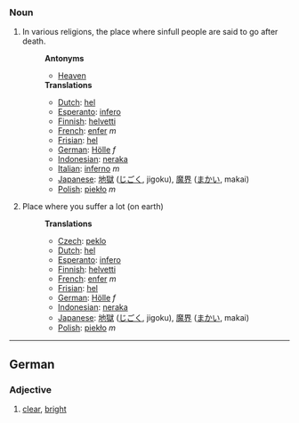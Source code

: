 ===Noun===
#In various religions, the place where sinfull people are said to go after death.
#:'''Antonyms'''
#:*[[Heaven]]
#:'''Translations'''
#:*[[Dutch]]: [[hel]]
#:*[[Esperanto]]: [[infero]]
#:*[[Finnish]]: [[helvetti]]
#:*[[French]]: [[enfer]] ''m''
#:*[[Frisian]]: [[hel]]
#:*[[German]]: [[Hölle]] ''f''
#:*[[Indonesian]]: [[neraka]]
#:*[[Italian]]: [[inferno]] ''m''
#:*[[Japanese]]: [[地獄]] ([[じごく]], jigoku), [[魔界]] ([[まかい]], makai)
#:*[[Polish]]: [[piekło]] ''m''
#Place where you suffer a lot (on earth)
#:'''Translations'''
#:*[[Czech]]: [[peklo]]
#:*[[Dutch]]: [[hel]]
#:*[[Esperanto]]: [[infero]]
#:*[[Finnish]]: [[helvetti]]
#:*[[French]]: [[enfer]] ''m''
#:*[[Frisian]]: [[hel]]
#:*[[German]]: [[Hölle]] ''f''
#:*[[Indonesian]]: [[neraka]]
#:*[[Japanese]]: [[地獄]] ([[じごく]], jigoku), [[魔界]] ([[まかい]], makai)
#:*[[Polish]]: [[piekło]] ''m''

----

==German==
===Adjective===
#[[clear]], [[bright]]